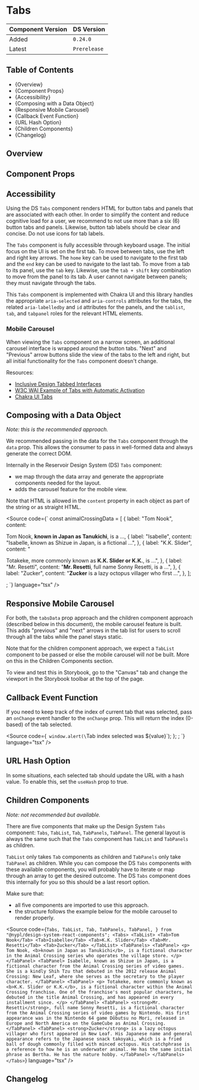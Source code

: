 

<Meta of={TabsStories} />

# Tabs

| Component Version | DS Version   |
| ----------------- | ------------ |
| Added             | `0.24.0`     |
| Latest            | `Prerelease` |

## Table of Contents

- {<Link href="#overview" target="_self">Overview</Link>}
- {<Link href="#component-props" target="_self">Component Props</Link>}
- {<Link href="#accessibility" target="_self">Accessibility</Link>}
- {<Link href="#composing-with-a-data-object" target="_self">Composing with a Data Object</Link>}
- {<Link href="#responsive-mobile-carousel" target="_self">Responsive Mobile Carousel</Link>}
- {<Link href="#callback-event-function" target="_self">Callback Event Function</Link>}
- {<Link href="#url-hash-option" target="_self">URL Hash Option</Link>}
- {<Link href="#children-components" target="_self">Children Components</Link>}
- {<Link href="#changelog" target="_self">Changelog</Link>}

## Overview

<Description of={TabsStories} />

## Component Props

<Canvas of={TabsStories.WithControls} />

<ArgTypes of={TabsStories.WithControls} />

## Accessibility

Using the DS `Tabs` component renders HTML for button tabs and panels that are
associated with each other. In order to simplify the content and reduce
cognitive load for a user, we recommend to not use more than a six (6) button
tabs and panels. Likewise, button tab labels should be clear and concise. Do not
use icons for tab labels.

The `Tabs` component is fully accessible through keyboard usage. The initial
focus on the UI is set on the first tab. To move between tabs, use the left and
right key arrows. The `home` key can be used to navigate to the first tab and
the `end` key can be used to navigate to the last tab. To move from a tab to its
panel, use the `tab` key. Likewise, use the `tab + shift` key combination to
move from the panel to its tab. A user cannot navigate between panels; they must
navigate through the tabs.

This `Tabs` component is implemented with Chakra UI and this library handles the
appropriate `aria-selected` and `aria-controls` attributes for the tabs, the
related `aria-labelledby` and `id` attributes for the panels, and the `tablist`,
`tab`, and `tabpanel` roles for the relevant HTML elements.

### Mobile Carousel

When viewing the `Tabs` component on a narrow screen, an additional carousel
interface is wrapped around the button tabs. "Next" and "Previous" arrow buttons
slide the view of the tabs to the left and right, but all initial functionality
for the `Tabs` component doesn't change.

Resources:

- [Inclusive Design Tabbed Interfaces](https://inclusive-components.design/tabbed-interfaces/)
- [W3C WAI Example of Tabs with Automatic Activation](https://www.w3.org/TR/wai-aria-practices/examples/tabs/tabs-1/tabs.html)
- [Chakra UI Tabs](https://chakra-ui.com/docs/components/disclosure/tabs)

## Composing with a Data Object

_Note: this is the recommended approach._

We recommended passing in the data for the `Tabs` component through the `data`
prop. This allows the consumer to pass in well-formed data and always generate
the correct DOM.

Internally in the Reservoir Design System (DS) `Tabs` component:

- we map through the data array and generate the appropriate components needed
  for the layout.
- adds the carousel feature for the mobile view.

Note that HTML is allowed in the `content` property in each object as part of
the string or as straight HTML.

<Source
  code={`
const animalCrossingData = [
  {
    label: "Tom Nook",
    content: <p>Tom Nook, <b>known in Japan as Tanukichi</b>, is a ...,
  {
    label: "Isabelle",
    content: "Isabelle, known as Shizue in Japan, is a fictional ...",
  },
  {
    label: "K.K. Slider",
    content:
      "<p>Totakeke, more commonly known as <b>K.K. Slider or K.K.</b>, is ...",
  },
  {
    label: "Mr. Resetti",
    content:
      "<strong>Mr. Resetti</strong>, full name Sonny Resetti, is a ...",
  },
  {
    label: "Zucker",
    content:
      "<strong>Zucker</strong> is a lazy octopus villager who first ...",
  },
];

<Tabs tabsData={animalCrossingData} />; `} language="tsx" />

## Responsive Mobile Carousel

For both, the `tabsData` prop approach and the children component approach
(described below in this document), the mobile carousel feature is built. This
adds "previous" and "next" arrows in the tab list for users to scroll through
all the tabs while the panel stays static.

Note that for the children component approach, we expect a `TabList` component
to be passed or else the mobile carousel will _not_ be built. More on this in
the <Link href="#children-components" target="_self">Children Components</Link> section.

To view and test this in Storybook, go to the "Canvas" tab and change the
viewport in the Storybook toolbar at the top of the page.

## Callback Event Function

If you need to keep track of the index of current tab that was selected, pass an
`onChange` event handler to the `onChange` prop. This will return the index
(0-based) of the tab selected.

<Source
  code={`
  window.alert(\`Tab index selected was \${value}\`);
};
<Tabs tabsData={animalCrossing} onChange={onChange} />;
`}
  language="tsx"
/>

<Canvas of={TabsStories.CallbackEventFunction} />

## URL Hash Option

In some situations, each selected tab should update the URL with a hash value.
To enable this, set the `useHash` prop to true.

<Canvas of={TabsStories.URLHashOption} />

## Children Components

_Note: not recommended but available._

There are five components that make up the Design System `Tabs` component:
`Tabs`, `TabList`, `Tab`, `TabPanels`, `TabPanel`. The general layout is always
the same such that the `Tabs` component has `TabList` and `TabPanels` as
children.

`TabList` only takes `Tab` components as children and `TabPanels` only take
`TabPanel` as children. While you can compose the DS `Tabs` components with
these available components, you will probably have to iterate or map through an
array to get the desired outcome. The DS `Tabs` component does this internally
for you so this should be a last resort option.

Make sure that:

- all five components are imported to use this approach.
- the structure follows the example below for the mobile carousel to render
  properly.

<Source
  code={`
  Tabs,
  TabList,
  Tab,
  TabPanels,
  TabPanel,
} from "@nypl/design-system-react-components";
<Tabs>
  <TabList>
    <Tab>Tom Nook</Tab>
    <Tab>Isabelle</Tab>
    <Tab>K.K. Slider</Tab>
    <Tab>Mr. Resetti</Tab>
    <Tab>Zucker</Tab>
  </TabList>
  <TabPanels>
    <TabPanel>
      <p>
        Tom Nook, <b>known in Japan as Tanukichi</b>, is a fictional
        character in the Animal Crossing series who operates the village
        store.
      </p>
    </TabPanel>
    <TabPanel>
      Isabelle, known as Shizue in Japan, is a fictional character from the
      Animal Crossing series of video games. She is a kindly Shih Tzu that
      debuted in the 2012 release Animal Crossing: New Leaf, where she
      serves as the secretary to the player character.
    </TabPanel>
    <TabPanel>
      <p>
        Totakeke, more commonly known as <b>K.K. Slider or K.K.</b>, is a
        fictional character within the Animal Crossing franchise. One of the
        franchise's most popular characters, he debuted in the title Animal
        Crossing, and has appeared in every installment since.
      </p>
    </TabPanel>
    <TabPanel>
      <strong>Mr. Resetti</strong>, full name Sonny Resetti, is a fictional
      character from the Animal Crossing series of video games by Nintendo.
      His first appearance was in the Nintendo 64 game Dōbutsu no Mori,
      released in Europe and North America on the GameCube as Animal
      Crossing.
    </TabPanel>
    <TabPanel>
      <strong>Zucker</strong> is a lazy octopus villager who first appeared
      in New Leaf. His Japanese name and general appearance refers to the
      Japanese snack takoyaki, which is a fried ball of dough commonly
      filled with minced octopus. His catchphrase is a reference to how he
      is an underwater animal. He has the same initial phrase as Bertha. He
      has the nature hobby.
    </TabPanel>
  </TabPanels>
</Tabs>
`}
  language="tsx"
/>

<Canvas of={TabsStories.ChildrenComponents} />

## Changelog

<ComponentChangelogTable changelogData={changelogData} />
